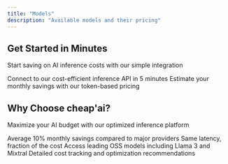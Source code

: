 ```yaml
---
title: "Models"
description: "Available models and their pricing"
---
```



## Get Started in Minutes

Start saving on AI inference costs with our simple integration

<CardGroup cols="4">
  <Card title="API Integration" icon="bolt" href="/docs/getting-started">
    Connect to our cost-efficient inference API in 5 minutes
  </Card>
  <Card title="Cost Calculator" icon="calculator" href="/docs/pricing">
    Estimate your monthly savings with our token-based pricing
  </Card>
</CardGroup>

## Why Choose cheap'ai?

Maximize your AI budget with our optimized inference platform

<CardGroup cols="4">
  <Card title="Cost Leadership" icon="money-bill-wave" href="/docs/pricing">
    Average 10% monthly savings compared to major providers
  </Card>
  <Card title="Performance Metrics" icon="gauge-high" href="/docs/benchmarks">
    Same latency, fraction of the cost
  </Card>
  <Card title="Model Variety" icon="shapes" href="/docs/models">
    Access leading OSS models including Llama 3 and Mixtral
  </Card>
  <Card title="Usage Analytics" icon="chart-line" href="/docs/analytics">
    Detailed cost tracking and optimization recommendations
  </Card>
</CardGroup>